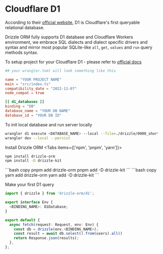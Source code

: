 
# Cloudflare D1
According to their [official website](https://developers.cloudflare.com/d1/), 
D1 is Cloudflare's first queryable relational database.  
  
Drizzle ORM fully supports D1 database and Cloudflare Workers environment, 
we embrace SQL dialects and dialect specific drivers and syntax and mirror most popular 
SQLite-like `all`, `get`, `values` and `run` query methods syntax.

To setup project for your Cloudflare D1 - please refer to [official docs](https://developers.cloudflare.com/d1/)

```toml
## your wrangler.toml will look something like this

name = "YOUR PROJECT NAME"
main = "src/index.ts"
compatibility_date = "2022-11-07"
node_compat = true

[[ d1_databases ]]
binding = "DB"
database_name = "YOUR DB NAME"
database_id = "YOUR DB ID"
```

To init local database and run server locally
```bash
wrangler d1 execute <DATABASE_NAME> --local --file=./drizzle/0000_short_lockheed.sql
wrangler dev --local --persist
```

Install Drizzle ORM
<Tabs items={['npm', 'pnpm', 'yarn']}>
  <Tab>
```bash copy
npm install drizzle-orm
npm install -D drizzle-kit 
```
  </Tab>
  <Tab>
```bash copy
pnpm add drizzle-orm
pnpm add -D drizzle-kit 
```
  </Tab>
  <Tab>
```bash copy
yarn add drizzle-orm
yarn add -D drizzle-kit 
```
  </Tab>
</Tabs>

Make your first D1 query
```typescript copy
import { drizzle } from 'drizzle-orm/d1';

export interface Env {
  <BINDING_NAME>: D1Database;
}

export default {
  async fetch(request: Request, env: Env) {
    const db = drizzle(env.<BINDING_NAME>);
    const result = await db.select().from(users).all()
    return Response.json(results);
  },
};
```